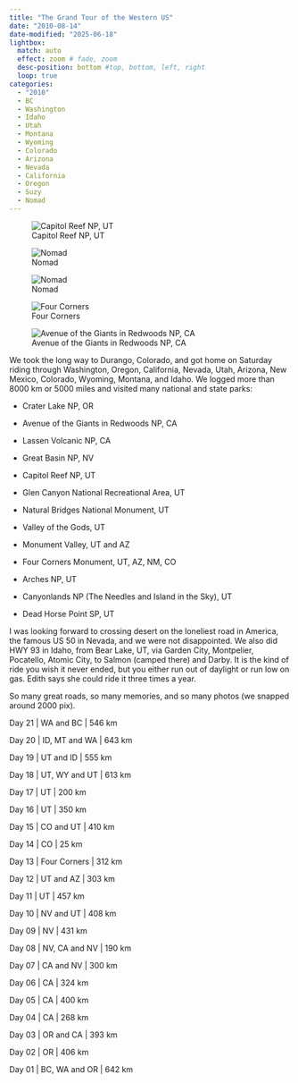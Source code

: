 ```yaml
---
title: "The Grand Tour of the Western US"
date: "2010-08-14"
date-modified: "2025-06-18"
lightbox:
  match: auto
  effect: zoom # fade, zoom
  desc-position: bottom #top, bottom, left, right
  loop: true
categories:
  - "2010"
  - BC
  - Washington
  - Idaho
  - Utah
  - Montana
  - Wyoming
  - Colorado
  - Arizona
  - Nevada
  - California
  - Oregon
  - Suzy
  - Nomad
---
```


![Capitol Reef NP, UT](images/p1410699.jpeg){group="my-gallery"}

![Nomad](images/p1410896.jpeg){group="my-gallery"}

![Nomad](images/p1420383.jpeg){group="my-gallery"}

![Four Corners](images/p1410926.jpeg){group="my-gallery"}

![Avenue of the Giants in Redwoods NP, CA](images/p1410167.jpeg){group="my-gallery"}

We took the long way to Durango, Colorado, and got home on Saturday riding through Washington, Oregon, California, Nevada, Utah, Arizona, New Mexico, Colorado, Wyoming, Montana, and Idaho. We logged more than 8000 km or 5000 miles and visited many national and state parks:

-   Crater Lake NP, OR

-   Avenue of the Giants in Redwoods NP, CA

-   Lassen Volcanic NP, CA

-   Great Basin NP, NV

-   Capitol Reef NP, UT

-   Glen Canyon National Recreational Area, UT

-   Natural Bridges National Monument, UT

-   Valley of the Gods, UT

-   Monument Valley, UT and AZ

-   Four Corners Monument, UT, AZ, NM, CO

-   Arches NP, UT

-   Canyonlands NP (The Needles and Island in the Sky), UT

-   Dead Horse Point SP, UT

I was looking forward to crossing desert on the loneliest road in America, the famous US 50 in Nevada, and we were not disappointed. We also did HWY 93 in Idaho, from Bear Lake, UT, via Garden City, Montpelier, Pocatello, Atomic City, to Salmon (camped there) and Darby. It is the kind of ride you wish it never ended, but you either run out of daylight or run low on gas. Edith says she could ride it three times a year.

So many great roads, so many memories, and so many photos (we snapped around 2000 pix).

Day 21 \| WA and BC \| 546 km

Day 20 \| ID, MT and WA \| 643 km

Day 19 \| UT and ID \| 555 km

Day 18 \| UT, WY and UT \| 613 km

Day 17 \| UT \| 200 km

Day 16 \| UT \| 350 km

Day 15 \| CO and UT \| 410 km

Day 14 \| CO \| 25 km

Day 13 \| Four Corners \| 312 km

Day 12 \| UT and AZ \| 303 km

Day 11 \| UT \| 457 km

Day 10 \| NV and UT \| 408 km

Day 09 \| NV \| 431 km

Day 08 \| NV, CA and NV \| 190 km

Day 07 \| CA and NV \| 300 km

Day 06 \| CA \| 324 km

Day 05 \| CA \| 400 km

Day 04 \| CA \| 268 km

Day 03 \| OR and CA \| 393 km

Day 02 \| OR \| 406 km

Day 01 \| BC, WA and OR \| 642 km
